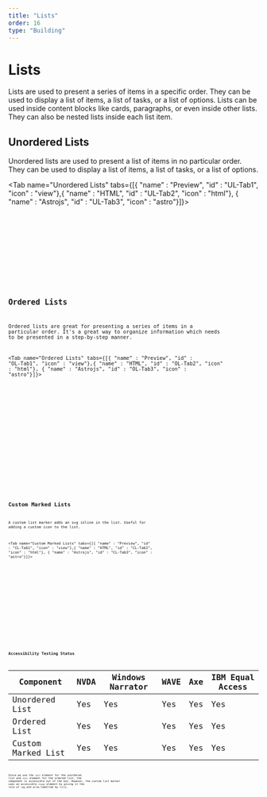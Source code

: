```yaml
---
title: "Lists"
order: 16
type: "Building"
---
```



# Lists

Lists are used to present a series of items in a specific order. They can be used to display a list of items, a list of tasks, or a list of options.  Lists can be used inside content blocks like cards, paragraphs, or even inside other lists. They can also be nested lists inside each list item.

## Unordered Lists

Unordered lists are used to present a list of items in no particular order. They can be used to display a list of items, a list of tasks, or a list of options.

<Tab name="Unordered Lists" tabs={[{ "name" : "Preview", "id" : "UL-Tab1", "icon" : "view"},{ "name" : "HTML", "id" : "UL-Tab2", "icon" : "html"}, { "name" : "Astrojs", "id" : "UL-Tab3", "icon" : "astro"}]}>

<section id ="UL-Tab1-panel" role="tabpanel" data-role="tabpanel" aria-labelledby="UL-Tab1">
<div class="flex items-center justify-center p-6">
<UList />
</div>

</section>

<section id ="UL-Tab2-panel" role="tabpanel" data-role="tabpanel" aria-labelledby="UL-Tab2" class="hidden">

<Code code={UListCode} lang="html"  wrap="true" data-pagefind-ignore/>

</section>

<section id ="UL-Tab3-panel" role="tabpanel" data-role="tabpanel" aria-labelledby="UL-Tab3" class="hidden">

<Code code={UListCodeAstro} lang="astro" title="UList.astro" wrap="true" data-pagefind-ignore/>

</section>

</Tab>


## Ordered Lists

Ordered lists are great for presenting a series of items in a particular order. It's a great way to organize information which needs to be presented in a step-by-step manner.

<Tab name="Ordered Lists" tabs={[{ "name" : "Preview", "id" : "OL-Tab1", "icon" : "view"},{ "name" : "HTML", "id" : "OL-Tab2", "icon" : "html"}, { "name" : "Astrojs", "id" : "OL-Tab3", "icon" : "astro"}]}>

<section id ="OL-Tab1-panel" role="tabpanel" data-role="tabpanel" aria-labelledby="OL-Tab1">
<div class="flex items-center justify-center p-6">
<OList />
</div>

</section>

<section id ="OL-Tab2-panel" role="tabpanel" data-role="tabpanel" aria-labelledby="OL-Tab2" class="hidden">

<Code code={OListCode} lang="html"  wrap="true" data-pagefind-ignore/>

</section>

<section id ="OL-Tab3-panel" role="tabpanel" data-role="tabpanel" aria-labelledby="OL-Tab3" class="hidden">

<Code code={OListCodeAstro} lang="astro" title="OList.astro" wrap="true" data-pagefind-ignore/>

</section>

</Tab>

## Custom Marked Lists

A custom list marker adds an svg inline in the list. Useful for adding a custom icon to the list.

<Tab name="Custom Marked Lists" tabs={[{ "name" : "Preview", "id" : "CL-Tab1", "icon" : "view"},{ "name" : "HTML", "id" : "CL-Tab2", "icon" : "html"}, { "name" : "Astrojs", "id" : "CL-Tab3", "icon" : "astro"}]}>

<section id ="CL-Tab1-panel" role="tabpanel" data-role="tabpanel" aria-labelledby="CL-Tab1" >
<div class="flex w-full items-center justify-center p-6">
<CustomList />
</div>

</section>

<section id ="CL-Tab2-panel" role="tabpanel" data-role="tabpanel" aria-labelledby="CL-Tab2" class="hidden">

<Code code={CustomListCode} lang="html"  wrap="true" data-pagefind-ignore/>

</section>

<section id ="CL-Tab3-panel" role="tabpanel" data-role="tabpanel" aria-labelledby="CL-Tab3" class="hidden">

<Code code={CustomListCodeAstro} lang="astro" title="CustomList.astro" wrap="true" data-pagefind-ignore/>

</section>

</Tab>

## Accessibility Testing Status

| Component                   | NVDA | Windows Narrator | WAVE | Axe | IBM Equal Access |
| --------------------------- | ---- | ---------------- | ---- | --- | ---------------- |
| Unordered List              | Yes  | Yes              | Yes  | Yes | Yes              |
| Ordered List                | Yes  | Yes              | Yes  | Yes | Yes              |
| Custom Marked List          | Yes  | Yes              | Yes  | Yes | Yes              |

Since we use the `<ul>` element for the unordered list and `<ol>` element for the ordered list, the component is accessible out of the box. However, the custom list marker uses an accessible `<svg>` element by giving it the role of `img` and aria-labelled by `title`.

